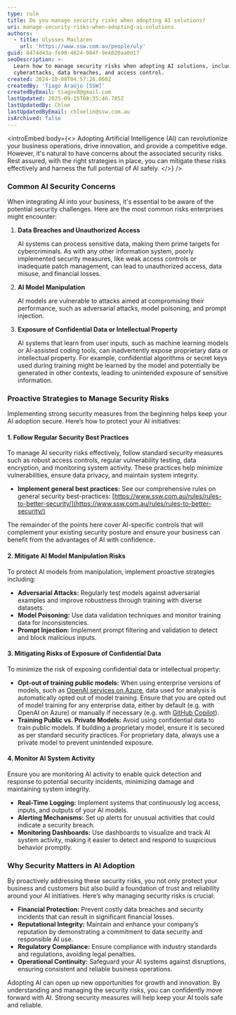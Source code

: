 ```yaml
---
type: rule
title: Do you manage security risks when adopting AI solutions?
uri: manage-security-risks-when-adopting-ai-solutions
authors:
  - title: Ulysses Maclaren
    url: 'https://www.ssw.com.au/people/uly'
guid: 8474d43a-fe90-4824-984f-9e4020aa0d17
seoDescription: >-
  Learn how to manage security risks when adopting AI solutions, including
  cyberattacks, data breaches, and access control.
created: 2024-10-08T04:57:28.000Z
createdBy: 'Tiago Araújo [SSW]'
createdByEmail: tiagov8@gmail.com
lastUpdated: 2025-09-15T08:35:46.785Z
lastUpdatedBy: Chloe
lastUpdatedByEmail: chloelin@ssw.com.au
isArchived: false
---
```


<introEmbed
  body={<>
    Adopting Artificial Intelligence (AI) can revolutionize your business operations, drive innovation, and provide a competitive edge. However, it's natural to have concerns about the associated security risks. Rest assured, with the right strategies in place, you can mitigate these risks effectively and harness the full potential of AI safely.
  </>}
/>

### Common AI Security Concerns

When integrating AI into your business, it's essential to be aware of the potential security challenges. Here are the most common risks enterprises might encounter:

1. **Data Breaches and Unauthorized Access**

   AI systems can process sensitive data, making them prime targets for cybercriminals. As with any other information system, poorly implemented security measures, like weak access controls or inadequate patch management, can lead to unauthorized access, data misuse, and financial losses.
2. **AI Model Manipulation**

   AI models are vulnerable to attacks aimed at compromising their performance, such as adversarial attacks, model poisoning, and prompt injection.
3. **Exposure of Confidential Data or Intellectual Property**

   AI systems that learn from user inputs, such as machine learning models or AI-assisted coding tools, can inadvertently expose proprietary data or intellectual property. For example, confidential algorithms or secret keys used during training might be learned by the model and potentially be generated in other contexts, leading to unintended exposure of sensitive information.

### Proactive Strategies to Manage Security Risks

Implementing strong security measures from the beginning helps keep your AI adoption secure. Here’s how to protect your AI initiatives:

#### 1. Follow Regular Security Best Practices

To manage AI security risks effectively, follow standard security measures such as robust access controls, regular vulnerability testing, data encryption, and monitoring system activity. These practices help minimize vulnerabilities, ensure data privacy, and maintain system integrity.

* **Implement general best practices:** See our comprehensive rules on general security best-practices: [https://www.ssw.com.au/rules/rules-to-better-security/](https://www.ssw.com.au/rules/rules-to-better-security/)

The remainder of the points here cover AI-specific controls that will complement your existing security posture and ensure your business can benefit from the advantages of AI with confidence.

#### 2. Mitigate AI Model Manipulation Risks

To protect AI models from manipulation, implement proactive strategies including:

* **Adversarial Attacks:** Regularly test models against adversarial examples and improve robustness through training with diverse datasets.
* **Model Poisoning:** Use data validation techniques and monitor training data for inconsistencies.
* **Prompt Injection:** Implement prompt filtering and validation to detect and block malicious inputs.

#### 3. Mitigating Risks of Exposure of Confidential Data

To minimize the risk of exposing confidential data or intellectual property:

* **Opt-out of training public models:** When using enterprise versions of models, such as [OpenAI services on Azure](https://azure.microsoft.com/products/ai-services/openai-service?WT.mc_id=AI-MVP-33518), data used for analysis is automatically opted out of model training. Ensure that you are opted out of model training for any enterprise data, either by default (e.g. with OpenAI on Azure) or manually if necessary (e.g. with [GitHub Copilot](https://github.com/features/copilot)).
* **Training Public vs. Private Models:** Avoid using confidential data to train public models. If building a proprietary model, ensure it is secured as per standard security practices. For proprietary data, always use a private model to prevent unintended exposure.

#### 4. Monitor AI System Activity

Ensure you are monitoring AI activity to enable quick detection and response to potential security incidents, minimizing damage and maintaining system integrity.

* **Real-Time Logging:** Implement systems that continuously log access, inputs, and outputs of your AI models.
* **Alerting Mechanisms:** Set up alerts for unusual activities that could indicate a security breach.
* **Monitoring Dashboards:** Use dashboards to visualize and track AI system activity, making it easier to detect and respond to suspicious behavior promptly.

### Why Security Matters in AI Adoption

By proactively addressing these security risks, you not only protect your business and customers but also build a foundation of trust and reliability around your AI initiatives. Here’s why managing security risks is crucial:

* **Financial Protection:** Prevent costly data breaches and security incidents that can result in significant financial losses.
* **Reputational Integrity:** Maintain and enhance your company’s reputation by demonstrating a commitment to data security and responsible AI use.
* **Regulatory Compliance:** Ensure compliance with industry standards and regulations, avoiding legal penalties.
* **Operational Continuity:** Safeguard your AI systems against disruptions, ensuring consistent and reliable business operations.

Adopting AI can open up new opportunities for growth and innovation. By understanding and managing the security risks, you can confidently move forward with AI. Strong security measures will help keep your AI tools safe and reliable.
